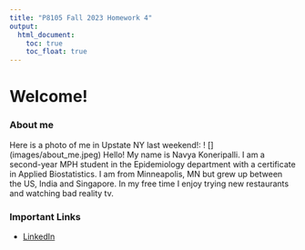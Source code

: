 ```yaml
---
title: "P8105 Fall 2023 Homework 4"
output: 
  html_document:
    toc: true
    toc_float: true
---
```

# Welcome!
### About me
Here is a photo of me in Upstate NY last weekend!:
! [] (images/about_me.jpeg)
Hello! My name is Navya Koneripalli. I am a second-year MPH student in the Epidemiology department with a certificate in Applied Biostatistics. I am from Minneapolis, MN but grew up between the US, India and Singapore. In my free time I enjoy trying new restaurants and watching bad reality tv.

### Important Links
 * [LinkedIn](https://www.linkedin.com/in/navya-koneripalli/)
